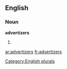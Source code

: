 
==English==

===Noun===
'''advertizers'''

# {{plural of|[[advertizer]]}}

[[Category:English plurals]]

[[ar:advertizers]]
[[fr:advertizers]]